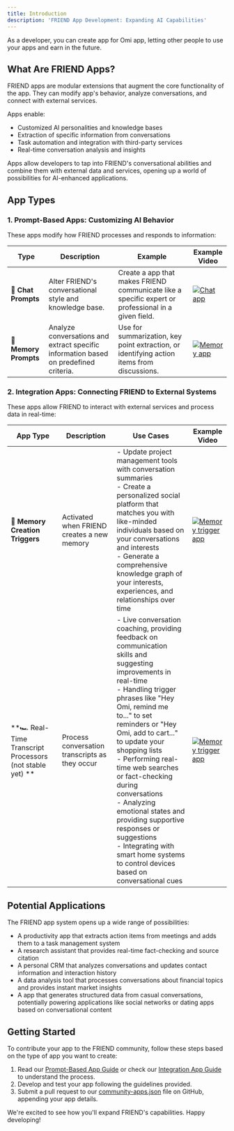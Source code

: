 ```yaml
---
title: Introduction
description: 'FRIEND App Development: Expanding AI Capabilities'
---
```


As a developer, you can create app for Omi app, letting other people to use your apps and earn in the future.

## What Are FRIEND Apps?

FRIEND apps are modular extensions that augment the core functionality of the app. They can modify app's
behavior, analyze conversations, and connect with external services.

Apps enable:

- Customized AI personalities and knowledge bases
- Extraction of specific information from conversations
- Task automation and integration with third-party services
- Real-time conversation analysis and insights

[//]: # (With apps, FRIEND can be transformed into specialized tools such as:)

[//]: # (- A personal productivity coach that extracts action items and updates task management systems)

[//]: # (- An expert in any field, providing specialized knowledge and advice)

[//]: # (- A real-time language translator and cultural advisor)

[//]: # (- A personal CRM that analyzes conversations and maintains relationship histories)

[//]: # (- A health and fitness tracker that interprets discussions about diet and exercise)

Apps allow developers to tap into FRIEND's conversational abilities and combine them with external data and services,
opening up a world of possibilities for AI-enhanced applications.

## App Types

### 1. Prompt-Based Apps: Customizing AI Behavior

These apps modify how FRIEND processes and responds to information:

| Type                  | Description                                                                          | Example                                                                                                | Example Video                                                                                            |
|-----------------------|--------------------------------------------------------------------------------------|--------------------------------------------------------------------------------------------------------|----------------------------------------------------------------------------------------------------------|
| **💬 Chat Prompts**   | Alter FRIEND's conversational style and knowledge base.                              | Create a app that makes FRIEND communicate like a specific expert or professional in a given field. | [![Chat app](https://img.youtube.com/vi/k1XhccNDT94/0.jpg)](https://youtube.com/shorts/k1XhccNDT94)   |
| **🧠 Memory Prompts** | Analyze conversations and extract specific information based on predefined criteria. | Use for summarization, key point extraction, or identifying action items from discussions.             | [![Memory app](https://img.youtube.com/vi/Y3ehX_ueQmE/0.jpg)](https://youtube.com/shorts/Y3ehX_ueQmE) |

### 2. Integration Apps: Connecting FRIEND to External Systems

These apps allow FRIEND to interact with external services and process data in real-time:

| App Type                                                             | Description                                    | Use Cases                                                                                                                                                                                                                                                                                                                                                                                                                                                                                                                 | Example Video                                                                                                    |
|-------------------------------------------------------------------------|------------------------------------------------|---------------------------------------------------------------------------------------------------------------------------------------------------------------------------------------------------------------------------------------------------------------------------------------------------------------------------------------------------------------------------------------------------------------------------------------------------------------------------------------------------------------------------|------------------------------------------------------------------------------------------------------------------|
| **👷 Memory Creation Triggers**                                         | Activated when FRIEND creates a new memory     | - Update project management tools with conversation summaries<br />- Create a personalized social platform that matches you with like-minded individuals based on your conversations and interests<br />- Generate a comprehensive knowledge graph of your interests, experiences, and relationships over time                                                                                                                                                                                                                | [![Memory trigger app](https://img.youtube.com/vi/Yv7gP3GZ0ME/0.jpg)](https://youtube.com/shorts/Yv7gP3GZ0ME) |
| **🏎️ Real-Time Transcript Processors (not stable yet) ** | Process conversation transcripts as they occur | - Live conversation coaching, providing feedback on communication skills and suggesting improvements in real-time<br />- Handling trigger phrases like "Hey Omi, remind me to..." to set reminders or "Hey Omi, add to cart..." to update your shopping lists<br />- Performing real-time web searches or fact-checking during conversations<br />- Analyzing emotional states and providing supportive responses or suggestions<br />- Integrating with smart home systems to control devices based on conversational cues | [![Memory trigger app](https://img.youtube.com/vi/h4ojO3WzkxQ/0.jpg)](https://youtube.com/shorts/h4ojO3WzkxQ) |

## Potential Applications

The FRIEND app system opens up a wide range of possibilities:

- A productivity app that extracts action items from meetings and adds them to a task management system
- A research assistant that provides real-time fact-checking and source citation
- A personal CRM that analyzes conversations and updates contact information and interaction history
- A data analysis tool that processes conversations about financial topics and provides instant market insights
- A app that generates structured data from casual conversations, potentially powering applications like social
  networks or dating apps based on conversational content

## Getting Started

To contribute your app to the FRIEND community, follow these steps based on the type of app you want to create:

1. Read our [Prompt-Based App Guide](https://docs.omi.me/developer/apps/PromptBased/) or check
   our [Integration App Guide](https://docs.omi.me/developer/apps/Integrations/) to
   understand the process.
2. Develop and test your app following the guidelines provided.
3. Submit a pull request to
   our [community-apps.json](https://github.com/BasedHardware/Omi/blob/main/community-apps.json) file on
   GitHub, appending your app details.

We're excited to see how you'll expand FRIEND's capabilities. Happy developing!
